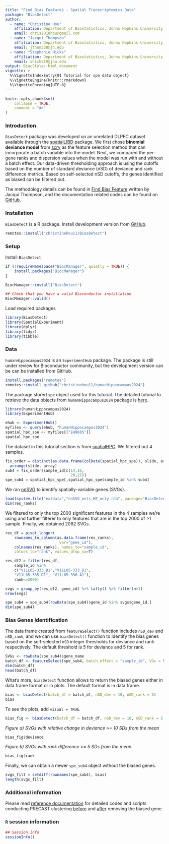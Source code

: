 ```yaml
---
title: "Find Bias Features - Spatial Transcriptomics Data"
package: "BiasDetect"
author:
  - name: "Christine Hou"
    affiliation: Department of Biostatistics, Johns Hopkins University
    email: chris2018hou@gmail.com
  - name: "Jacqui Thompson"
    affiliation: Department of Biostatistics, Johns Hopkins University
    email: jthom338@jh.edu
  - name: "Stephanie Hicks"
    affiliation: Department of Biostatistics, Johns Hopkins University
    email: shicks19@jhu.edu
output: BiocStyle::html_document
vignette: >
  %\VignetteIndexEntry{01 Tutorial for spe data object}
  %\VignetteEngine{knitr::rmarkdown}
  %\VignetteEncoding{UTF-8}
---
```


```r
knitr::opts_chunk$set(
    collapse = TRUE,
    comment = "#>"
)
```

### Introduction

`BiasDetect` package was developed on an unrelated DLPFC dataset available through the [spatialLIBD](https://bmcgenomics.biomedcentral.com/articles/10.1186/s12864-022-08601-w) package. We first chose **binomial deviance model** from [scry](https://genomebiology.biomedcentral.com/articles/10.1186/s13059-019-1861-6) as the feature selection method that can incorporate a batch variable into the model. Next, we compared the per-gene ranks and dispersion values when the model was run with and without a batch effect. Our data-driven thresholding approach is using the cutoffs based on the number of standard deviance (nSD) of deviance and rank difference metrics. Based on self-selected nSD cutoffs, the genes identified as biased can be filtered out.

The methodology details can be found in [Find Bias Feature](https://jac-thom.github.io/findBiasedFeatures/) written by Jacqui Thompson, and the documentation related codes can be found on [GitHub](https://github.com/jac-thom/findBiasedFeatures).

### Installation

`BiasDetect` is a R package. Install development version from [GitHub](https://christinehou11.github.io/BiasDetect).

```r
remotes::install("christinehou11/BiasDetect")
```

### Setup

Install `BiasDetect`

```r
if (!requireNamespace("BiocManager", quietly = TRUE)) {
    install.packages("BiocManager")
}

BiocManager::install("BiasDetect")

## Check that you have a valid Bioconductor installation
BiocManager::valid()
```

Load required packages

```r
library(BiasDetect)
library(SpatialExperiment)
library(dplyr)
library(tidyr)
library(tibble)
```

### Data

`humanHippocampus2024` is an `ExperimentHub` package. The package is still under review for Bioconductor community, but the development version can be can be installed from GitHub.

```r
install.packages("remotes")
remotes::install_github("christinehou11/humanHippocampus2024")
```

The package stored `spe` object used for this tutorial. The detailed tutorial to retrieve the data objects from `humanHippocampus2024` package is [here](https://christinehou11.github.io/humanHippocampus2024/articles/humanHippocampus2024.html).

```r
library(humanHippocampus2024)
library(ExperimentHub)

ehub <- ExperimentHub()
myfiles <- query(ehub, "humanHippocampus2024")
spatial_hpc_spe <- myfiles[["EH9605"]]
spatial_hpc_spe
```

The dataset in this tutorial section is from [spatialHPC](https://github.com/LieberInstitute/spatial_hpc). We filtered out 4 samples.

```r
fix_order = distinct(as.data.frame(colData(spatial_hpc_spe)), slide, array, brnum, sample_id, position, sex) %>% 
  arrange(slide, array)
sub4 = fix_order$sample_id[c(14,16,
                             20,21)]
spe_sub4 = spatial_hpc_spe[,spatial_hpc_spe$sample_id %in% sub4]

```

We ran [nnSVG](https://www.nature.com/articles/s41467-023-39748-z) to identify spatially-variable genes (SVGs). 

```r
load(system.file("extdata","nnSVG_outs_HE_only.rda", package="BiasDetect"))
dim(res_ranks)
```

We filtered to only the top 2000 significant features in the 4 samples we're using and further filterer to only features that are in the top 2000 of >1 sample. Finally, we obtained 2082 SVGs.

```r
res_df = pivot_longer(
    rownames_to_column(as.data.frame(res_ranks),
                        var="gene_id"), 
    colnames(res_ranks), names_to="sample_id", 
    values_to="rank", values_drop_na=T)

res_df2 = filter(res_df, 
    sample_id %in% 
    c("V11L05-333_B1","V11L05-333_D1",
    "V11L05-335_D1", "V11L05-336_A1"), 
    rank<=2000)

svgs = group_by(res_df2, gene_id) %>% tally() %>% filter(n>1) 
nrow(svgs)

spe_sub4 = spe_sub4[rowData(spe_sub4)$gene_id %in% svgs$gene_id,]
dim(spe_sub4)
```


### Bias Genes Identification

The data frame created from `featureSelect()` function includes `nSD_dev` and `nSD_rank`, and we can use `biasDetect()` function to identify the bias genes based on the self-selected `nSD` integer thresholds for deviance and rank respectively. The default threshold is 5 for deviance and 5 for rank.

```r
SVGs <- rowData(spe_sub4)$gene_name
batch_df <- featureSelect(spe_sub4, batch_effect = "sample_id", VGs = SVGs)
dim(batch_df)
head(batch_df)
```

What's more, `biasDetect` function allows to return the biased genes either in data frame format or in plots. The default format is in data frame.

```r
bias <- biasDetect(batch_df = batch_df, nSD_dev = 10, nSD_rank = 5)
bias
```

To see the plots, add `visual = TRUE`.

```r
bias_fig <- biasDetect(batch_df = batch_df, nSD_dev = 10, nSD_rank = 5, visual = TRUE)
```

*Figure a) SVGs with relative change in deviance >= 10 SDs from the mean*

```r
bias_fig$deviance
```

*Figure b) SVGs with rank difference >= 5 SDs from the mean*

```r
bias_fig$rank
```

Finally, we can obtain a newer `spe_sub4` object without the biased genes.

```r
svgs_filt = setdiff(rownames(spe_sub4), bias)
length(svgs_filt)
```


### Additional information

Please read [reference documentation](https://github.com/jac-thom/findBiasedFeatures) for detailed codes and scripts conducting PRECAST clustering [before](https://github.com/jac-thom/findBiasedFeatures/blob/main/code/02_spatialHPC_PRECAST-svgs.R) and [after](https://github.com/jac-thom/findBiasedFeatures/blob/main/code/05_spatialHPC_PRECAST-svgs-no-bias.R) removing the biased gene.

### `R` session information {.unnumbered}

```r
## Session info
sessionInfo()
```
